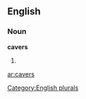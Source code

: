 ==English==

===Noun===
'''cavers'''

# {{plural of|[[caver]]}}

[[Category:English plurals]]

[[ar:cavers]]